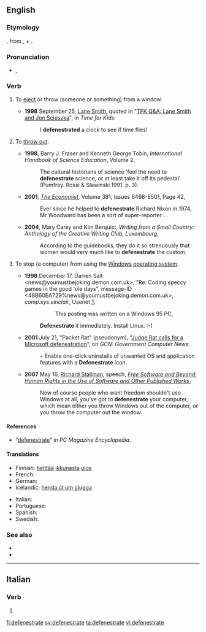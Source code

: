 {{was wotd|2006|February|28}}
==English==

===Etymology===
{{back-form|defenestration|nodot=3}}, from {{etyl|la}} {{term|de-||out|lang=la}}, + {{term|fenestra||[[window]]|lang=la}}.

===Pronunciation===
* {{IPA|/dəˈfɛnɪstɹeɪt/}}, {{X-SAMPA|/d@"fEnIstr\eIt/}}

===Verb===
{{en-verb|defenestrat|ing}}

# {{transitive}} To [[eject]] or throw (someone or something) from a window.
#* '''1998''' September 25, [[w:Lane Smith (illustrator)|Lane Smith]], quoted in "[http://www.timeforkids.com/TFK/teachers/wr/article/0,27972,88538,00.html TFK Q&A: Lane Smith and Jon Scieszka]", in ''Time for Kids'':
#*: I '''defenestrated''' a clock to see if time flies!
# {{transitive}} To [[throw out]].
#* '''1998''', Barry J. Fraser and Kenneth George Tobin, ''International Handbook of Science Education'', Volume 2,
#*: The cultural historians of science 'feel the need to '''defenestrate''' science, or at least take it off its pedestal' (Pumfrey. Rossi & Slawinski 1991. p. 3).
#* '''2001''', ''[[w:The Economist|The Economist]]'', Volume 381, Issues 8498-8501, Page 42,
#*: Ever since he helped to '''defenestrate''' Richard Nixon in 1974, Mr Woodward has been a sort of super-reporter ...
#* '''2004''', Mary Carey and Kim Berquist, ''Writing from a Small Country: Anthology of the Creative Writing Club, Luxembourg‎'',
#*: According to the guidebooks, they do it so strenuously that women would very much like to '''defenestrate''' the custom.
# {{computing|transitive|jocular|slang}} To stop (a computer) from using the [[Windows]] [[operating system]].
#*'''1998''' December 17, Darren Salt &lt;news@youmustbejoking.demon.com.uk>, "Re: Coding speccy games in the good 'ole days", message-ID &lt;48B60EA729%news@youmustbejoking.demon.com.uk>, ''comp.sys.sinclair'', Usenet&nbsp;[http://google.com/group/comp.sys.sinclair/msg/8b00481a8be589d2]:
#*::This posting was written on a Windows 95 PC,
#*:'''Defenestrate''' it immediately. Install Linux. :-)
#* '''2001''' July 21, "Packet Rat" (pseudonym), "[http://gcn.com/articles/2001/07/21/packet-rat_633659204168370717.aspx Judge Rat calls for a Microsoft defenestration]", <!-- retrieved 2009 May 17 --> on ''GCN: Government Computer News'':
#*: ◦ Enable one-click uninstalls of unwanted OS and application features with a '''Defenestrate''' icon.
#* '''2007''' May 16, [[w:Richard Stallman|Richard Stallman]], speech, ''[[s:Free Software and Beyond: Human Rights in the Use of Software and Other Published Works|Free Software and Beyond: Human Rights in the Use of Software and Other Published Works]]'',
#*: Now of course people who want freedom shouldn't use Windows at all, you've got to '''defenestrate''' your computer, which mean either you throw Windows out of the computer, or you throw the computer out the window.

====References====
* “[http://www.pcmag.com/encyclopedia_term/0,2542,t=defenestrate&i=56449,00.asp defenestrate]” in ''PC Magazine Encyclopedia''.

====Translations====
{{trans-top|eject from a window}}
* Finnish: [[heittää]] [[ikkuna]]sta [[ulos]]
* French: {{t+|fr|défenestrer}}
* German: {{t-|de|defenestrieren}}
* Icelandic: [[henda út um glugga]]
{{trans-mid}}
* Italian: {{t+|it|defenestrare}}
* Portuguese: {{t+|pt|defenestrar}}
* Spanish: {{t+|es|defenestrar}}
* Swedish: {{t+|sv|defenestrera}}
{{trans-bottom}}

===See also===
* {{pedialite|Defenestration}}
* {{pedialite|Defenestrations of Prague}}

----

==Italian==

===Verb===
{{infl|it|verb form}}

# {{form of|[[second person plural|Second person plural]] [[present tense]] and [[imperative]]|[[defenestrare]]}}

[[fi:defenestrate]]
[[sv:defenestrate]]
[[ta:defenestrate]]
[[vi:defenestrate]]